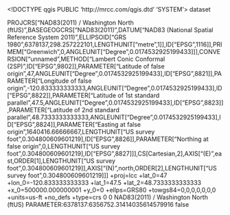 <!DOCTYPE qgis PUBLIC 'http://mrcc.com/qgis.dtd' 'SYSTEM'>
<qgis version="3.40.3-Bratislava">
  <identifier></identifier>
  <parentidentifier></parentidentifier>
  <language></language>
  <type>dataset</type>
  <title></title>
  <abstract></abstract>
  <contact>
    <name></name>
    <organization></organization>
    <position></position>
    <voice></voice>
    <fax></fax>
    <email></email>
    <role></role>
  </contact>
  <links/>
  <dates/>
  <fees></fees>
  <encoding></encoding>
  <crs>
    <spatialrefsys nativeFormat="Wkt">
      <wkt>PROJCRS["NAD83(2011) / Washington North (ftUS)",BASEGEOGCRS["NAD83(2011)",DATUM["NAD83 (National Spatial Reference System 2011)",ELLIPSOID["GRS 1980",6378137,298.257222101,LENGTHUNIT["metre",1]],ID["EPSG",1116]],PRIMEM["Greenwich",0,ANGLEUNIT["Degree",0.0174532925199433]]],CONVERSION["unnamed",METHOD["Lambert Conic Conformal (2SP)",ID["EPSG",9802]],PARAMETER["Latitude of false origin",47,ANGLEUNIT["Degree",0.0174532925199433],ID["EPSG",8821]],PARAMETER["Longitude of false origin",-120.833333333333,ANGLEUNIT["Degree",0.0174532925199433],ID["EPSG",8822]],PARAMETER["Latitude of 1st standard parallel",47.5,ANGLEUNIT["Degree",0.0174532925199433],ID["EPSG",8823]],PARAMETER["Latitude of 2nd standard parallel",48.7333333333333,ANGLEUNIT["Degree",0.0174532925199433],ID["EPSG",8824]],PARAMETER["Easting at false origin",1640416.66666667,LENGTHUNIT["US survey foot",0.304800609601219],ID["EPSG",8826]],PARAMETER["Northing at false origin",0,LENGTHUNIT["US survey foot",0.304800609601219],ID["EPSG",8827]]],CS[Cartesian,2],AXIS["(E)",east,ORDER[1],LENGTHUNIT["US survey foot",0.304800609601219]],AXIS["(N)",north,ORDER[2],LENGTHUNIT["US survey foot",0.304800609601219]]]</wkt>
      <proj4>+proj=lcc +lat_0=47 +lon_0=-120.833333333333 +lat_1=47.5 +lat_2=48.7333333333333 +x_0=500000.000000001 +y_0=0 +ellps=GRS80 +towgs84=0,0,0,0,0,0,0 +units=us-ft +no_defs +type=crs</proj4>
      <srsid>0</srsid>
      <srid>0</srid>
      <authid></authid>
      <description>NAD83(2011) / Washington North (ftUS)</description>
      <projectionacronym></projectionacronym>
      <ellipsoidacronym>PARAMETER:6378137:6356752.31414035614579916</ellipsoidacronym>
      <geographicflag>false</geographicflag>
    </spatialrefsys>
  </crs>
  <extent>
    <spatial dimensions="2" maxy="-179769313486231570814527423731704356798070567525844996598917476803157260780028538760589558632766878171540458953514382464234321326889464182768467546703537516986049910576551282076245490090389328944075868508455133942304583236903222948165808559332123348274797826204144723168738177180919299881250404026184124858368" crs="" minx="179769313486231570814527423731704356798070567525844996598917476803157260780028538760589558632766878171540458953514382464234321326889464182768467546703537516986049910576551282076245490090389328944075868508455133942304583236903222948165808559332123348274797826204144723168738177180919299881250404026184124858368" miny="179769313486231570814527423731704356798070567525844996598917476803157260780028538760589558632766878171540458953514382464234321326889464182768467546703537516986049910576551282076245490090389328944075868508455133942304583236903222948165808559332123348274797826204144723168738177180919299881250404026184124858368" maxz="0" minz="0" maxx="-179769313486231570814527423731704356798070567525844996598917476803157260780028538760589558632766878171540458953514382464234321326889464182768467546703537516986049910576551282076245490090389328944075868508455133942304583236903222948165808559332123348274797826204144723168738177180919299881250404026184124858368"/>
    <temporal>
      <period>
        <start></start>
        <end></end>
      </period>
    </temporal>
  </extent>
</qgis>

